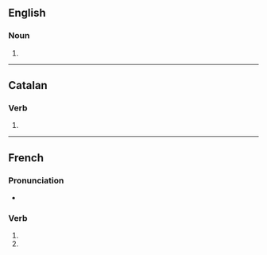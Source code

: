 {{also|gambadés}}

==English==

===Noun===
{{head|en|noun plural form}}

# {{plural of|gambade|lang=en}}

----

==Catalan==

===Verb===
{{head|ca|verb form}}

# {{ca-verb form of|g=fpl|m=ptc|t=past|gambar}}

----

==French==

===Pronunciation===
* {{homophones|lang=fr|gambade|gambadent}}

===Verb===
{{fr-verb-form}}

# {{inflection of|gambader||2|s|pres|indc|lang=fr}}
# {{inflection of|gambader||2|s|pres|subj|lang=fr}}
